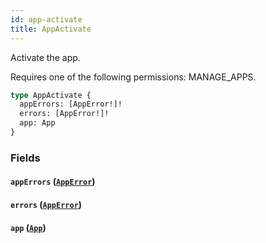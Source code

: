 ```yaml
---
id: app-activate
title: AppActivate
---
```


Activate the app.

Requires one of the following permissions: MANAGE_APPS.

```graphql
type AppActivate {
  appErrors: [AppError!]!
  errors: [AppError!]!
  app: App
}
```

### Fields

#### `appErrors` ([`AppError`](../../../developer/api-reference/objects/app-error))

#### `errors` ([`AppError`](../../../developer/api-reference/objects/app-error))

#### `app` ([`App`](../../../developer/api-reference/objects/app))
